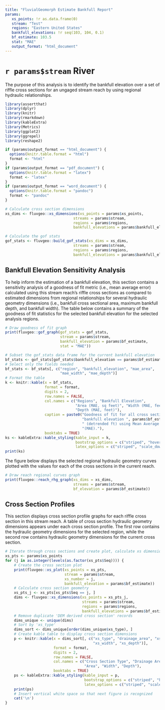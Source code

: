 ```yaml
---
title: "FluvialGeomorph Estimate Bankfull Report"
params:
   xs_points: !r as.data.frame(0)
   stream: "Test"
   regions: "Eastern United States"
   bankfull_elevations: !r seq(103, 104, 0.1)
   bf_estimate: 103.5
   stat: "MAE"
   output_format: "html_document"
---
```


# `r params$stream` River
The purpose of this analysis is to identify the bankfull elevation over a set of riffle cross sections for an ungaged stream reach by using regional hydraulic relationships.

```r
library(assertthat)
library(dplyr)
library(knitr)
library(rmarkdown)
library(kableExtra)
library(Metrics)
library(ggplot2)
library(ggrepel)
library(reshape2)
```

```r
if (params$output_format == "html_document") {
  options(knitr.table.format = "html")
  format <- "html"
}
if (params$output_format == "pdf_document") {
  options(knitr.table.format = "latex")
  format <- "latex"
}
if (params$output_format == "word_document") {
  options(knitr.table.format = "pandoc")
  format <- "pandoc"
}
```

```r
# Calculate cross section dimensions
xs_dims <- fluvgeo::xs_dimensions(xs_points = params$xs_points,
                               streams = params$stream,
                               regions = params$regions,
                               bankfull_elevations = params$bankfull_elevations)

# Calculate the gof stats
gof_stats <- fluvgeo::build_gof_stats(xs_dims = xs_dims,
                               streams = params$stream,
                               regions = params$regions,
                               bankfull_elevations = params$bankfull_elevations)

```

## Bankfull Elevation Sensitivity Analysis
To help inform the estimation of a bankfull elevation, this section contains a sensitivity analysis of a goodness of fit metric (i.e., mean average error) calculated using this stream reach's riffle cross sections as compared to estimated dimensions from regional relationships for several hydraulic geometry dimensions (i.e., bankfull cross sectional area, maximum bankfull depth, and bankfull width). The table below contains a summary of the goodness of fit statistics for the selected bankfull elevation for the selected analysis regions.

```r
# Draw goodness of fit graph
print(fluvgeo::gof_graph(gof_stats = gof_stats,
                         stream = params$stream,
                         bankfull_elevation = params$bf_estimate,
                         stat = "MAE"))
```

```r
# Subset the gof_stats data frame for the current bankfull elevation
bf_stats <- gof_stats[gof_stats$bankfull_elevation == params$bf_estimate, ]
# Select only the fields needed
bf_stats <- bf_stats[, c("region", "bankfull_elevation", "mae_area",
                         "mae_width", "mae_depth")]
# Format the table
k <- knitr::kable(x = bf_stats,
                  format = format,
                  digits = 2,
                  row.names = FALSE,
                  col.names = c("Regions", "Bankfull Elevation",
                                "Area (MAE, sq feet)", "Width (MAE, feet)",
                                "Depth (MAE, feet)"),
                  caption = paste0("Goodness of fit for all cross sections at ",
                                   "bankfull elevation ", params$bf_estimate,
                                   " (detrended ft) using Mean Average Error ",
                                   "(MAE)."),
                  booktabs = TRUE)
ks <- kableExtra::kable_styling(kable_input = k,
                                bootstrap_options = c("striped", "hover"),
                                latex_options = c("striped", "scale_down"))
print(ks)
```

The figure below displays the selected regional hydraulic geometry curves plotted with the values for each of the cross sections in the current reach.

```r
# Draw reach regional curves graph
print(fluvgeo::reach_rhg_graph(xs_dims = xs_dims,
                               streams = params$stream,
                               bf_elevation = params$bf_estimate))
```

## Cross Section Profiles
This section displays cross section profile graphs for each riffle cross section in this stream reach. A table of cross section hydraulic geometry dimensions appears under each cross section profile. The first row contains the hydraulic geometry dimensions for the selected region, while the second row contains hydraulic geometry dimensions for the current cross section.

```r
# Iterate through cross sections and create plot, calculate xs dimensions, and print RHG table
xs_pts <- params$xs_points
for (j in as.integer(levels(as.factor(xs_pts$Seq)))) {
    # Create the cross section plot
    print(fluvgeo::xs_plot(xs_points = xs_pts,
                           stream = params$stream,
                           xs_number = j,
                           bankfull_elevation = params$bf_estimate))
    # Calculate cross section geometry
    xs_pts_j <- xs_pts[xs_pts$Seq == j, ]
    dims <- fluvgeo::xs_dimensions(xs_points = xs_pts_j,
                                   streams = params$stream,
                                   regions = params$regions,
                                   bankfull_elevations = params$bf_estimate)
    # Remove duplicate 'DEM derived cross section' records
    dims_unique <- unique(dims)
    # Sort by 'xs_type'
    dims_sort <- dims_unique[order(dims_unique$xs_type), ]
    # Create kable table to display cross section dimensions
    p <- knitr::kable(x = dims_sort[, c("xs_type", "drainage_area", "xs_area",
                                        "xs_width", "xs_depth")],
                      format = format,
                      digits = 2,
                      row.names = FALSE,
                      col.names = c("Cross Section Type", "Drainage Area",
                                    "Area", "Width", "Depth"),
                      booktabs = TRUE)
    ps <- kableExtra::kable_styling(kable_input = p,
                                    bootstrap_options = c("striped", "hover"),
                                    latex_options = c("striped", "scale_down"))
    print(ps)
    # Insert vertical white space so that next figure is recognized
    cat('\n')
}
```
